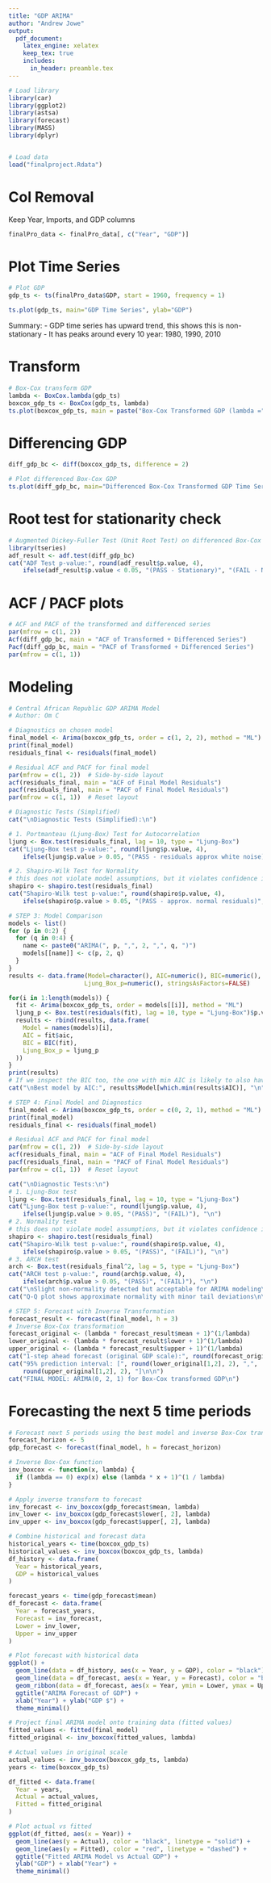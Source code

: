 ```yaml
---
title: "GDP ARIMA"
author: "Andrew Jowe"
output:
  pdf_document:
    latex_engine: xelatex
    keep_tex: true
    includes:
      in_header: preamble.tex
---
```

```r
# Load library
library(car)
library(ggplot2)
library(astsa)
library(forecast)
library(MASS)
library(dplyr)


# Load data
load("finalproject.Rdata")
```

# Col Removal
Keep Year, Imports, and GDP columns
```r
finalPro_data <- finalPro_data[, c("Year", "GDP")]
```

# Plot Time Series
```r
# Plot GDP
gdp_ts <- ts(finalPro_data$GDP, start = 1960, frequency = 1)

ts.plot(gdp_ts, main="GDP Time Series", ylab="GDP")
```

Summary:
- GDP time series has upward trend, this shows this is non-stationary
- It has peaks around every 10 year: 1980, 1990, 2010

# Transform

```r
# Box-Cox transform GDP
lambda <- BoxCox.lambda(gdp_ts)
boxcox_gdp_ts <- BoxCox(gdp_ts, lambda)
ts.plot(boxcox_gdp_ts, main = paste("Box-Cox Transformed GDP (lambda =", round(lambda, 3), ")"), ylab = "Transformed GDP")
```

# Differencing GDP

```r
diff_gdp_bc <- diff(boxcox_gdp_ts, difference = 2)

# Plot differenced Box-Cox GDP
ts.plot(diff_gdp_bc, main="Differenced Box-Cox Transformed GDP Time Series", ylab="Transformed GDP")
```

# Root test for stationarity check
```r
# Augmented Dickey-Fuller Test (Unit Root Test) on differenced Box-Cox GDP
library(tseries)
adf_result <- adf.test(diff_gdp_bc)
cat("ADF Test p-value:", round(adf_result$p.value, 4), 
    ifelse(adf_result$p.value < 0.05, "(PASS - Stationary)", "(FAIL - Non-stationary)"), "\n")
```

# ACF / PACF plots
```r
# ACF and PACF of the transformed and differenced series
par(mfrow = c(1, 2))
Acf(diff_gdp_bc, main = "ACF of Transformed + Differenced Series")
Pacf(diff_gdp_bc, main = "PACF of Transformed + Differenced Series")
par(mfrow = c(1, 1))
```

# Modeling
```r
# Central African Republic GDP ARIMA Model
# Author: Om C

# Diagnostics on chosen model
final_model <- Arima(boxcox_gdp_ts, order = c(1, 2, 2), method = "ML")
print(final_model)
residuals_final <- residuals(final_model)

# Residual ACF and PACF for final model
par(mfrow = c(1, 2))  # Side-by-side layout
acf(residuals_final, main = "ACF of Final Model Residuals")
pacf(residuals_final, main = "PACF of Final Model Residuals")
par(mfrow = c(1, 1))  # Reset layout

# Diagnostic Tests (Simplified)
cat("\nDiagnostic Tests (Simplified):\n")

# 1. Portmanteau (Ljung-Box) Test for Autocorrelation
ljung <- Box.test(residuals_final, lag = 10, type = "Ljung-Box")
cat("Ljung-Box test p-value:", round(ljung$p.value, 4), 
    ifelse(ljung$p.value > 0.05, "(PASS - residuals approx white noise)", "(FAIL)"), "\n")

# 2. Shapiro-Wilk Test for Normality
# this does not violate model assumptions, but it violates confidence interval assumptions
shapiro <- shapiro.test(residuals_final)
cat("Shapiro-Wilk test p-value:", round(shapiro$p.value, 4), 
    ifelse(shapiro$p.value > 0.05, "(PASS - approx. normal residuals)", "(FAIL)"), "\n")

# STEP 3: Model Comparison
models <- list()
for (p in 0:2) {
  for (q in 0:4) {
    name <- paste0("ARIMA(", p, ",", 2, ",", q, ")")
    models[[name]] <- c(p, 2, q)
  }
}
results <- data.frame(Model=character(), AIC=numeric(), BIC=numeric(), 
                     Ljung_Box_p=numeric(), stringsAsFactors=FALSE)

for(i in 1:length(models)) {
  fit <- Arima(boxcox_gdp_ts, order = models[[i]], method = "ML")
  ljung_p <- Box.test(residuals(fit), lag = 10, type = "Ljung-Box")$p.value
  results <- rbind(results, data.frame(
    Model = names(models)[i],
    AIC = fit$aic,
    BIC = BIC(fit),
    Ljung_Box_p = ljung_p
  ))
}
print(results)
# If we inspect the BIC too, the one with min AIC is likely to also have the min BIC
cat("\nBest model by AIC:", results$Model[which.min(results$AIC)], "\n")

# STEP 4: Final Model and Diagnostics
final_model <- Arima(boxcox_gdp_ts, order = c(0, 2, 1), method = "ML")
print(final_model)
residuals_final <- residuals(final_model)

# Residual ACF and PACF for final model
par(mfrow = c(1, 2))  # Side-by-side layout
acf(residuals_final, main = "ACF of Final Model Residuals")
pacf(residuals_final, main = "PACF of Final Model Residuals")
par(mfrow = c(1, 1))  # Reset layout

cat("\nDiagnostic Tests:\n")
# 1. Ljung-Box test
ljung <- Box.test(residuals_final, lag = 10, type = "Ljung-Box")
cat("Ljung-Box test p-value:", round(ljung$p.value, 4), 
    ifelse(ljung$p.value > 0.05, "(PASS)", "(FAIL)"), "\n")
# 2. Normality test
# this does not violate model assumptions, but it violates confidence interval assumptions
shapiro <- shapiro.test(residuals_final)
cat("Shapiro-Wilk test p-value:", round(shapiro$p.value, 4), 
    ifelse(shapiro$p.value > 0.05, "(PASS)", "(FAIL)"), "\n")
# 3. ARCH test
arch <- Box.test(residuals_final^2, lag = 5, type = "Ljung-Box")
cat("ARCH test p-value:", round(arch$p.value, 4), 
    ifelse(arch$p.value > 0.05, "(PASS)", "(FAIL)"), "\n")
cat("\nSlight non-normality detected but acceptable for ARIMA modeling\n")
cat("Q-Q plot shows approximate normality with minor tail deviations\n\n")

# STEP 5: Forecast with Inverse Transformation
forecast_result <- forecast(final_model, h = 3)
# Inverse Box-Cox transformation
forecast_original <- (lambda * forecast_result$mean + 1)^(1/lambda)
lower_original <- (lambda * forecast_result$lower + 1)^(1/lambda)
upper_original <- (lambda * forecast_result$upper + 1)^(1/lambda)
cat("1-step ahead forecast (original GDP scale):", round(forecast_original[1], 2), "\n")
cat("95% prediction interval: [", round(lower_original[1,2], 2), ",", 
    round(upper_original[1,2], 2), "]\n\n")
cat("FINAL MODEL: ARIMA(0, 2, 1) for Box-Cox transformed GDP\n")
```

# Forecasting the next 5 time periods
```r
# Forecast next 5 periods using the best model and inverse Box-Cox transform
forecast_horizon <- 5
gdp_forecast <- forecast(final_model, h = forecast_horizon)

# Inverse Box-Cox function
inv_boxcox <- function(x, lambda) {
  if (lambda == 0) exp(x) else (lambda * x + 1)^(1 / lambda)
}

# Apply inverse transform to forecast
inv_forecast <- inv_boxcox(gdp_forecast$mean, lambda)
inv_lower <- inv_boxcox(gdp_forecast$lower[, 2], lambda)
inv_upper <- inv_boxcox(gdp_forecast$upper[, 2], lambda)

# Combine historical and forecast data
historical_years <- time(boxcox_gdp_ts)
historical_values <- inv_boxcox(boxcox_gdp_ts, lambda)
df_history <- data.frame(
  Year = historical_years,
  GDP = historical_values
)

forecast_years <- time(gdp_forecast$mean)
df_forecast <- data.frame(
  Year = forecast_years,
  Forecast = inv_forecast,
  Lower = inv_lower,
  Upper = inv_upper
)

# Plot forecast with historical data
ggplot() +
  geom_line(data = df_history, aes(x = Year, y = GDP), color = "black") +
  geom_line(data = df_forecast, aes(x = Year, y = Forecast), color = "blue") +
  geom_ribbon(data = df_forecast, aes(x = Year, ymin = Lower, ymax = Upper), alpha = 0.2, fill = "blue") +
  ggtitle("ARIMA Forecast of GDP") +
  xlab("Year") + ylab("GDP $") +
  theme_minimal()
```

```r
# Project final ARIMA model onto training data (fitted values)
fitted_values <- fitted(final_model)
fitted_original <- inv_boxcox(fitted_values, lambda)

# Actual values in original scale
actual_values <- inv_boxcox(boxcox_gdp_ts, lambda)
years <- time(boxcox_gdp_ts)

df_fitted <- data.frame(
  Year = years,
  Actual = actual_values,
  Fitted = fitted_original
)

# Plot actual vs fitted
ggplot(df_fitted, aes(x = Year)) +
  geom_line(aes(y = Actual), color = "black", linetype = "solid") +
  geom_line(aes(y = Fitted), color = "red", linetype = "dashed") +
  ggtitle("Fitted ARIMA Model vs Actual GDP") +
  ylab("GDP") + xlab("Year") +
  theme_minimal()
```